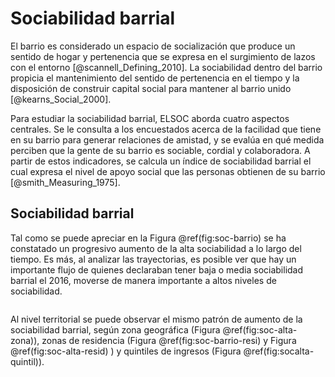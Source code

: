 # Sociabilidad barrial

El barrio es considerado un espacio de socialización que produce un sentido de hogar y pertenencia que se expresa en el surgimiento de lazos con el entorno [@scannell_Defining_2010]. La sociabilidad dentro del barrio propicia el mantenimiento del sentido de pertenencia en el tiempo y la disposición de construir capital social para mantener al barrio unido [@kearns_Social_2000].

Para estudiar la sociabilidad barrial, ELSOC aborda cuatro aspectos centrales. Se le consulta a los encuestados acerca de la facilidad que tiene en su barrio para generar relaciones de amistad, y se evalúa en qué medida perciben que la gente de su barrio es sociable, cordial y colaboradora. A partir de estos indicadores, se calcula un índice de sociabilidad barrial el cual expresa el nivel de apoyo social que las personas obtienen de su barrio [@smith_Measuring_1975].

## Sociabilidad barrial

Tal como se puede apreciar en la Figura \@ref(fig:soc-barrio) se ha constatado un progresivo aumento de la alta sociabilidad a lo largo del tiempo. Es más, al analizar las trayectorias, es posible ver que hay un importante flujo de quienes declaraban tener baja o media sociabilidad barrial el 2016, moverse de manera importante a altos niveles de sociabilidad.

<!-- ### 9.1 Sociabilidad Barrial, según ola de estudio -->
```r

```

 


Al nivel territorial se puede observar el mismo patrón de aumento de la sociabilidad barrial, según zona geográfica (Figura \@ref(fig:soc-alta-zona)), zonas de residencia (Figura  \@ref(fig:soc-barrio-resi)  y Figura \@ref(fig:soc-alta-resid) ) y quintiles de ingresos (Figura \@ref(fig:socalta-quintil)).
 

<!-- ### 9.2 Cambios en Sociabilidad Barrial, según ola de estudio. Porcentaje con sociabilidad barrial "Alta". -->
```r

```



<!-- ### 9.3 Porcentaje de Sociabilidad Barrial "Alta", según ola de estudio y zona geográfica -->
```r

```



<!-- ### 9.4 Porcentaje de Sociabilidad Barrial "Alta", según ola de estudio y zona de residencia -->
```r


```



<!-- ### 9.5 Porcentaje de Sociabilidad Barrial "Alta", según ola de estudio y zona de residencia -->
```r

```





<!-- ### 9.6 Porcentaje con Índice de Sociabilidad Barrial "Alta", según ola de estudio y quintil de ingresos del hogar -->
```r

```


